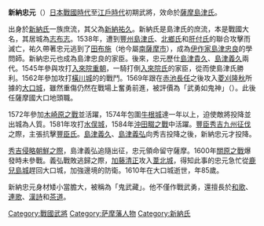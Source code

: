 {{japanese|japanese=新納 忠元|kana=にいろ ただもと|romaji=Niiro Tadamoto}}
'''新納忠元'''（{{bd|1526年||1611年|1月16日|catIdx=X新}}）[[日本|日本]][[戰國時代_(日本)|戰國時代]]至[[江戶時代|江戶時代]]初期武將，效命於[[薩摩|薩摩]][[島津氏|島津氏]]。

出身於[[新納氏|新納氏]]一族庶流，其父為[[新納祐久|新納祐久]]。新納氏是島津氏的庶流，本是戰國大名，其居城為[[志布志市|志布志]]。1538年，遭到[[島津氏|豐州島津氏]]、[[北鄉氏|北鄉氏]]和[[肝付氏|肝付氏]]的聯合攻擊而滅亡，祐久帶著忠元逃到了[[田布施|田布施]]（地今屬[[南薩摩市|南薩摩市]]），成為[[伊作家|伊作家]][[島津忠良|島津忠良]]的學問師。新納忠元也成為島津忠良的家臣。後來，忠元歷仕[[島津貴久|島津貴久]]、[[島津義久|島津義久]]兩代。1545年參與攻打[[入來院重朝|入來院重朝]]，一騎打倒[[入來院氏|入來院氏]]的家臣，從而使島津氏勝利。1562年參加攻打[[橫川城|橫川城]]的的戰鬥。1569年跟在[[赤池長任|赤池長任]]之後攻入[[菱刈隆秋|菱刈隆秋]]所據的[[大口城|大口城]]，雖然重傷仍然在戰場上奮勇前進，被評價為「武勇如鬼神」（{{lang|ja|武勇は鬼神の如し}}）。此後任薩摩國大口地頭職。

1572年參加[[木崎原之戰|木崎原之戰]]並活躍，1574年包圍[[牛根城|牛根城]]達一年以上，迫使敵將投降並出城為人質。1581年攻打[[水俣城|水俣城]]，1584年[[沖田畷之戰|沖田畷之戰]]中活躍。[[豐臣秀吉|豐臣秀吉]][[九州征伐|九州征伐]]之際，主張抗擊[[豐臣氏|豐臣氏]]。[[島津義久|島津義久]]、[[島津義弘|島津義弘]]向秀吉投降之後，新納忠元才投降。

[[朝鮮之役|秀吉侵略朝鮮之際]]，島津義弘追隨出征，忠元領命留守薩摩。1600年[[關原之戰|關原之戰]]爆發時未參戰。義弘戰敗逃歸之際，[[加藤清正|加藤清正]]攻入[[葦北城|葦北城]]，得知此事的忠元急忙從[[鹿兒島城|鹿兒島城]]趕回大口城，加強邊境的防衛。1610年在大口城逝世，年85歲。

新納忠元身材矮小當膽大，被稱為「鬼武藏」。他不僅作戰武勇，還擅長於[[和歌|和歌]]、[[連歌|連歌]]、[[漢詩|漢詩]]和[[茶道|茶道]]。

[[Category:戰國武將|Category:戰國武將]]
[[Category:萨摩藩人物|Category:萨摩藩人物]]
[[Category:新納氏|Category:新納氏]]
